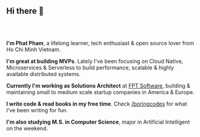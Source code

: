 <h2 style="margin-bottom: 4rem;">Hi there 👋</h2>

**I'm Phat Pham**, a lifelong learner, tech enthusiast & open source lover from Ho Chi Minh Vietnam.

**I'm great at building MVPs**. Lately I've been focusing on Cloud Native, Microservices & Serverless to build performance, scalable & highly available distributed systems.

**Currently I'm working as Solutions Architect** at [FPT Software](https://www.fpt-software.com), building & maintaining small to medium scale startup companies in America & Europe.

**I write code & read books in my free time**. Check [/boringcodes](https://github.com/boringcodes) for what I've been writing for fun.

**I'm also studying M.S. in Computer Science**, major in Artificial Intelligent on the weekend.
